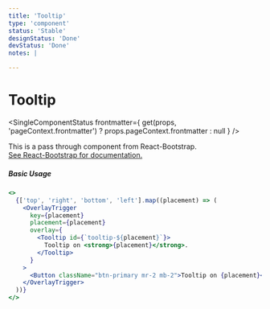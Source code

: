 ```yaml
---
title: 'Tooltip'
type: 'component'
status: 'Stable'
designStatus: 'Done'
devStatus: 'Done'
notes: |

---
```



# Tooltip

<SingleComponentStatus
  frontmatter={
    get(props, 'pageContext.frontmatter') ? props.pageContext.frontmatter : null
  }
/>

<p style={{ fontSize: '1.5em' }}>
  This is a pass through component from React-Bootstrap.<br/>
  <a href="https://react-bootstrap.github.io/components/overlays#tooltips" target="_blank">
    See React-Bootstrap for documentation.
  </a>
</p>

##### Basic Usage

```jsx live=true
<>
  {['top', 'right', 'bottom', 'left'].map((placement) => (
    <OverlayTrigger
      key={placement}
      placement={placement}
      overlay={
        <Tooltip id={`tooltip-${placement}`}>
          Tooltip on <strong>{placement}</strong>.
        </Tooltip>
      }
    >
      <Button className="btn-primary mr-2 mb-2">Tooltip on {placement}</Button>
    </OverlayTrigger>
  ))}
</>
```
